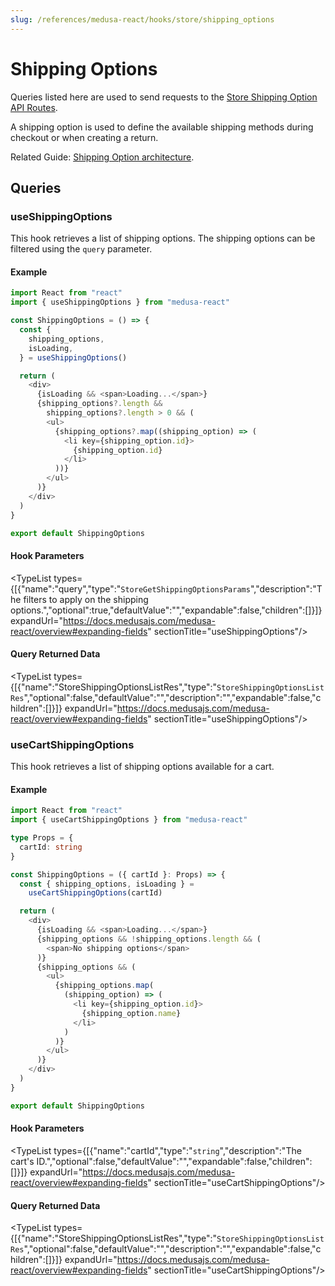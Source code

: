 ```yaml
---
slug: /references/medusa-react/hooks/store/shipping_options
---
```



# Shipping Options

Queries listed here are used to send requests to the [Store Shipping Option API Routes](https://docs.medusajs.com/api/store#shipping-options).

A shipping option is used to define the available shipping methods during checkout or when creating a return.

Related Guide: [Shipping Option architecture](https://docs.medusajs.com/modules/carts-and-checkout/shipping#shipping-option).

## Queries

### useShippingOptions

This hook retrieves a list of shipping options. The shipping options can be filtered using the `query` parameter.

#### Example

```ts
import React from "react"
import { useShippingOptions } from "medusa-react"

const ShippingOptions = () => {
  const { 
    shipping_options, 
    isLoading, 
  } = useShippingOptions()

  return (
    <div>
      {isLoading && <span>Loading...</span>}
      {shipping_options?.length && 
        shipping_options?.length > 0 && (
        <ul>
          {shipping_options?.map((shipping_option) => (
            <li key={shipping_option.id}>
              {shipping_option.id}
            </li>
          ))}
        </ul>
      )}
    </div>
  )
}

export default ShippingOptions
```

#### Hook Parameters

<TypeList types={[{"name":"query","type":"`StoreGetShippingOptionsParams`","description":"The filters to apply on the shipping options.","optional":true,"defaultValue":"","expandable":false,"children":[]}]} expandUrl="https://docs.medusajs.com/medusa-react/overview#expanding-fields" sectionTitle="useShippingOptions"/>

#### Query Returned Data

<TypeList types={[{"name":"StoreShippingOptionsListRes","type":"`StoreShippingOptionsListRes`","optional":false,"defaultValue":"","description":"","expandable":false,"children":[]}]} expandUrl="https://docs.medusajs.com/medusa-react/overview#expanding-fields" sectionTitle="useShippingOptions"/>

### useCartShippingOptions

This hook retrieves a list of shipping options available for a cart.

#### Example

```ts
import React from "react"
import { useCartShippingOptions } from "medusa-react"

type Props = {
  cartId: string
}

const ShippingOptions = ({ cartId }: Props) => {
  const { shipping_options, isLoading } =
    useCartShippingOptions(cartId)

  return (
    <div>
      {isLoading && <span>Loading...</span>}
      {shipping_options && !shipping_options.length && (
        <span>No shipping options</span>
      )}
      {shipping_options && (
        <ul>
          {shipping_options.map(
            (shipping_option) => (
              <li key={shipping_option.id}>
                {shipping_option.name}
              </li>
            )
          )}
        </ul>
      )}
    </div>
  )
}

export default ShippingOptions
```

#### Hook Parameters

<TypeList types={[{"name":"cartId","type":"`string`","description":"The cart's ID.","optional":false,"defaultValue":"","expandable":false,"children":[]}]} expandUrl="https://docs.medusajs.com/medusa-react/overview#expanding-fields" sectionTitle="useCartShippingOptions"/>

#### Query Returned Data

<TypeList types={[{"name":"StoreShippingOptionsListRes","type":"`StoreShippingOptionsListRes`","optional":false,"defaultValue":"","description":"","expandable":false,"children":[]}]} expandUrl="https://docs.medusajs.com/medusa-react/overview#expanding-fields" sectionTitle="useCartShippingOptions"/>
